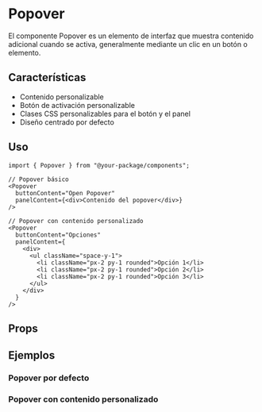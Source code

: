 
<Meta of={PopoverStories} />

# Popover

El componente Popover es un elemento de interfaz que muestra contenido adicional cuando se activa, generalmente mediante un clic en un botón o elemento.

## Características

- Contenido personalizable
- Botón de activación personalizable
- Clases CSS personalizables para el botón y el panel
- Diseño centrado por defecto

## Uso

```tsx
import { Popover } from "@your-package/components";

// Popover básico
<Popover
  buttonContent="Open Popover"
  panelContent={<div>Contenido del popover</div>}
/>

// Popover con contenido personalizado
<Popover
  buttonContent="Opciones"
  panelContent={
    <div>
      <ul className="space-y-1">
        <li className="px-2 py-1 rounded">Opción 1</li>
        <li className="px-2 py-1 rounded">Opción 2</li>
        <li className="px-2 py-1 rounded">Opción 3</li>
      </ul>
    </div>
  }
/>
```

## Props

<Controls />

## Ejemplos

### Popover por defecto

<Story of={PopoverStories.Default} />

### Popover con contenido personalizado

<Story of={PopoverStories.WithCustomContent} />

